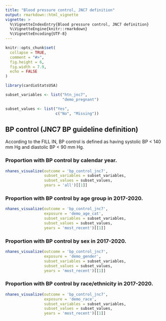```yaml
---
title: "Blood pressure control, JNC7 definition"
output: rmarkdown::html_vignette
vignette: >
  %\VignetteIndexEntry{Blood pressure control, JNC7 definition}
  %\VignetteEngine{knitr::rmarkdown}
  %\VignetteEncoding{UTF-8}
---
```


```r
knitr::opts_chunk$set(
  collapse = TRUE,
  comment = "#>",
  fig.height = 6,
  fig.width = 7.9,
  echo = FALSE
)
```

```r
library(cardioStatsUSA)

subset_variables <- list("htn_jnc7", 
                         "demo_pregnant")

subset_values <- list("Yes", 
                      c("No", "Missing"))

```

## BP control (JNC7 BP guideline definition)

According to the FILL IN, BP control is defined as having systolic BP < 140 mm Hg and diastolic BP < 90 mm Hg.

### Proportion with BP control by calendar year.

```r
nhanes_visualize(outcome = 'bp_control_jnc7', 
                 subset_variables = subset_variables,
                 subset_values = subset_values,
                 years = 'all')[[1]]
```

### Proportion with BP control by age group in 2017-2020.

```r

nhanes_visualize(outcome = 'bp_control_jnc7', 
                 exposure = 'demo_age_cat',
                 subset_variables = subset_variables,
                 subset_values = subset_values,
                 years = 'most_recent')[[1]]
```

### Proportion with BP control by sex in 2017-2020.

```r
nhanes_visualize(outcome = 'bp_control_jnc7', 
                 exposure = 'demo_gender',
                 subset_variables = subset_variables,
                 subset_values = subset_values,
                 years = 'most_recent')[[1]]
```


### Proportion with BP control by race/ethnicity in 2017-2020.

```r
nhanes_visualize(outcome = 'bp_control_jnc7', 
                 exposure = 'demo_race',
                 subset_variables = subset_variables,
                 subset_values = subset_values,
                 years = 'most_recent')[[1]]
```

